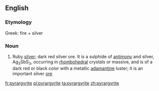 ==English==

===Etymology===
Greek: fire + silver

===Noun===
{{en-noun}}

# {{context|mineralogy|lang=en}} Ruby [[silver]]; dark red silver ore. It is a sulphide of [[antimony]] and silver, Ag<sub>3</sub>SbS<sub>3</sub>, occurring in [[rhombohedral]] crystals or massive, and is of a dark red or black color with a metallic [[adamantine]] luster; it is an important silver [[ore]]

[[fr:pyrargyrite]]
[[pl:pyrargyrite]]
[[ta:pyrargyrite]]
[[zh:pyrargyrite]]